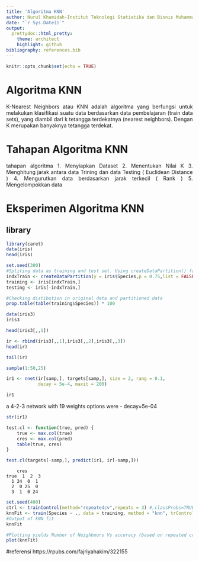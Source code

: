 ```yaml
---
title: 'Algoritma KNN'
author: Nurul Khamidah-Institut Teknologi Statistika dan Bisnis Muhammadiyah
date: "`r Sys.Date()`"
output:
  prettydoc::html_pretty:
    theme: architect
    highlight: github
bibliography: references.bib
---
```


```{=html}
<style>
body{
text-align: justify}
</style>
```
```r
knitr::opts_chunk$set(echo = TRUE)
```

# Algoritma KNN
K-Nearest Neighbors atau KNN adalah algoritma yang berfungsi untuk melakukan klasifikasi suatu data berdasarkan data pembelajaran (train data sets), yang diambil dari k tetangga terdekatnya (nearest neighbors). Dengan K merupakan banyaknya tetangga terdekat.


# Tahapan Algoritma KNN
tahapan algoritma 1. Menyiapkan Dataset
2. Menentukan Nilai K
3. Menghitung jarak antara data Trining dan data Testing ( Euclidean Distance )
4. Mengurutkan data berdasarkan jarak terkecil ( Rank )
5. Mengelompokkan data

# Eksperimen Algoritma KNN
## library
```r
library(caret)
data(iris)
head(iris)
```

```r
set.seed(300)
#Spliting data as training and test set. Using createDataPartition() function from caret. p is the percentage of data that goes to training. 
indxTrain <- createDataPartition(y = iris$Species,p = 0.75,list = FALSE)
training <- iris[indxTrain,]
testing <- iris[-indxTrain,]

#Checking distibution in original data and partitioned data
prop.table(table(training$Species)) * 100
```

```r
data(iris3)
iris3
```

```r
head(iris3[,,1])
```

```r
ir <- rbind(iris3[,,1],iris3[,,2],iris3[,,3])
head(ir)
```

```r
tail(ir)
``````

```r
sample(1:50,25)
```

```r
ir1 <- nnet(ir[samp,], targets[samp,], size = 2, rang = 0.1,
            decay = 5e-4, maxit = 200)
```

```r
ir1 

```

 a 4-2-3 network with 19 weights
options were - decay=5e-04



```r
str(ir1)
```

```r
test.cl <- function(true, pred) {
    true <- max.col(true)
    cres <- max.col(pred)
    table(true, cres)
}
```

```r
test.cl(targets[-samp,], predict(ir1, ir[-samp,]))
```

        cres
    true  1  2  3
      1 24  0  1
      2  0 25  0
      3  1  0 24

```r
set.seed(400)
ctrl <- trainControl(method="repeatedcv",repeats = 3) #,classProbs=TRUE,summaryFunction = twoClassSummary)
knnFit <- train(Species ~ ., data = training, method = "knn", trControl = ctrl, preProcess = c("center","scale"), tuneLength = 20)
#Output of kNN fit
knnFit
```

```r
#Plotting yields Number of Neighbours Vs accuracy (based on repeated cross validation)
plot(knnFit)
```



#referensi
https://rpubs.com/fajriyahakim/322155
